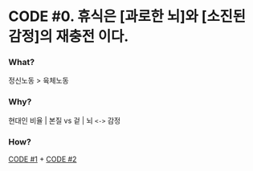 # CODE #0. 휴식은 [과로한 뇌]와 [소진된 감정]의 재충전 이다.

### What?

정신노동 > 육체노동

### Why?

현대인 비율 | 본질 vs 겉 | 뇌 `<->` 감정

### How?

[CODE #1](/life/self-improvement/rest/1) + [CODE #2](/life/self-improvement/rest/2)
